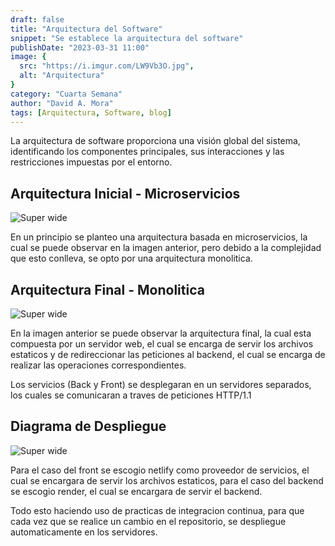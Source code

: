 ```yaml
---
draft: false
title: "Arquitectura del Software"
snippet: "Se establece la arquitectura del software"
publishDate: "2023-03-31 11:00"
image: {
  src: "https://i.imgur.com/LW9Vb3O.jpg",
  alt: "Arquitectura"
}
category: "Cuarta Semana"
author: "David A. Mora"
tags: [Arquitectura, Software, blog]
---
```





La arquitectura de software proporciona una visión global del sistema, identificando los componentes principales, sus interacciones y las restricciones impuestas por el entorno.

## <a name="Headings"></a>Arquitectura Inicial - Microservicios

![Super wide](https://i.imgur.com/8zgFXVE.png)

En un principio se planteo una arquitectura basada en microservicios, la cual se puede observar en la imagen anterior, pero debido a la complejidad que esto conlleva, se opto por una arquitectura monolitica.

## Arquitectura Final - Monolitica

![Super wide](https://i.imgur.com/MjZR20k.png)

En la imagen anterior se puede observar la arquitectura final, la cual esta compuesta por un servidor web, el cual se encarga de servir los archivos estaticos y de redireccionar las peticiones al backend, el cual se encarga de realizar las operaciones correspondientes.

Los servicios (Back y Front) se desplegaran en un servidores separados, los cuales se comunicaran a traves de peticiones HTTP/1.1

## Diagrama de Despliegue

![Super wide](https://i.imgur.com/rI5HQHM.png)

Para el caso del front se escogio netlify como proveedor de servicios, el cual se encargara de servir los archivos estaticos, para el caso del backend se escogio render, el cual se encargara de servir el backend.

Todo esto haciendo uso de practicas de integracion continua, para que cada vez que se realice un cambio en el repositorio, se despliegue automaticamente en los servidores.
